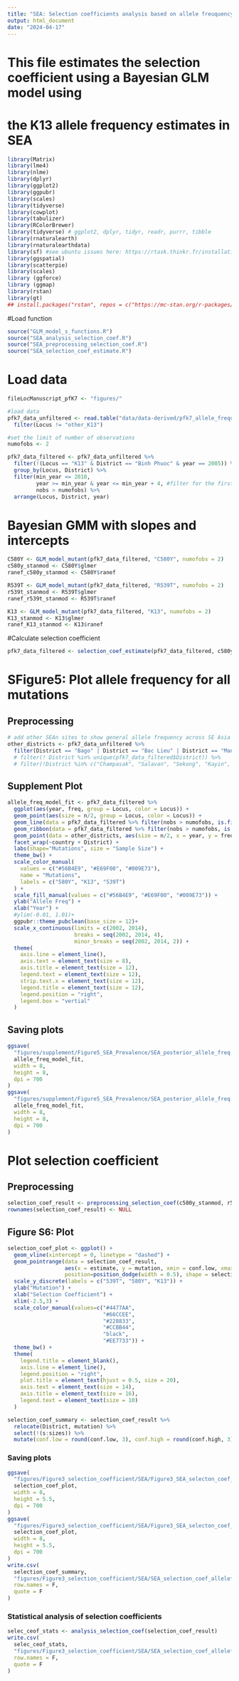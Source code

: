 ```yaml
---
title: "SEA: Selection coefficients analysis based on allele freuquency of K13 mutations"
output: html_document
date: "2024-04-17"
---
```


# This file estimates the selection coefficient using a Bayesian GLM model using
# the K13 allele frequency estimates in SEA

```r
library(Matrix)
library(lme4)
library(nlme)
library(dplyr)
library(ggplot2)
library(ggpubr)
library(scales)
library(tidyverse)
library(cowplot)
library(tabulizer)
library(RColorBrewer)
library(tidyverse) # ggplot2, dplyr, tidyr, readr, purrr, tibble
library(rnaturalearth)
library(rnaturalearthdata)
library(sf) #see ubuntu issues here: https://rtask.thinkr.fr/installation-of-r-4-0-on-ubuntu-20-04-lts-and-tips-for-spatial-packages/
library(ggspatial)
library(scatterpie)
library(scales)
library (ggforce)
library (ggmap)
library(rstan)
library(gt)
## install.packages("rstan", repos = c("https://mc-stan.org/r-packages/", getOption("repos")))
```

#Load function
```r
source("GLM_model_s_functions.R")
source("SEA_analysis_selection_coef.R")
source("SEA_preprocessing_selection_coef.R")
source("SEA_selection_coef_estimate.R")
```

# Load data
```r
fileLocManuscript_pfK7 <- "figures/"

#load data
pfk7_data_unfiltered <- read.table("data/data-derived/pfk7_allele_frequency.txt") %>% 
  filter(Locus != "other_K13") 

#set the limit of number of observations
numofobs <- 2

pfk7_data_filtered <- pfk7_data_unfiltered %>% 
  filter(!(Locus == "K13" & District == "Binh Phuoc" & year == 2005)) %>%
  group_by(Locus, District) %>%
  filter(min_year <= 2010,
         year >= min_year & year <= min_year + 4, #filter for the first five years,
         nobs > numofobs) %>%
  arrange(Locus, District, year)
```

# Bayesian GMM with slopes and intercepts
```r
C580Y <- GLM_model_mutant(pfk7_data_filtered, "C580Y", numofobs = 2)
c580y_stanmod <- C580Y$glmer
ranef_c580y_stanmod <- C580Y$ranef

R539T <- GLM_model_mutant(pfk7_data_filtered, "R539T", numofobs = 2)
r539t_stanmod <- R539T$glmer
ranef_r539t_stanmod <- R539T$ranef

K13 <- GLM_model_mutant(pfk7_data_filtered, "K13", numofobs = 2)
K13_stanmod <- K13$glmer
ranef_K13_stanmod <- K13$ranef
``` 

#Calculate selection coefficient
```r
pfk7_data_filtered <- selection_coef_estimate(pfk7_data_filtered, c580y_stanmod, r539t_stanmod, k13_stanmod)
```

# SFigure5: Plot allele frequency for all mutations
## Preprocessing
```r
# add other SEAn sites to show general allele frequency across SE Asia
other_districts <- pfk7_data_unfiltered %>% 
  filter(District == "Bago" | District == "Bac Lieu" | District == "Mandalay" | District == "Ninh Thuan")
  # filter(! District %in% unique(pfk7_data_filtered$District)) %>%
  # filter(!District %in% c("Champasak", "Salavan", "Sekong", "Kayin", "Rakhine", "Dak Lak", "Dak Nong", "Gia Lai", "Stueng Traeng"))
```

## Supplement Plot
```r
allele_freq_model_fit <- pfk7_data_filtered %>%
  ggplot(aes(year, freq, group = Locus, color = Locus)) +
  geom_point(aes(size = n/2, group = Locus, color = Locus)) +
  geom_line(data = pfk7_data_filtered %>% filter(nobs > numofobs, is.finite(lrsmed)), aes(year, predict_stan_prev, color = Locus, group = Locus), size = 1) +
  geom_ribbon(data = pfk7_data_filtered %>% filter(nobs > numofobs, is.finite(lrsmed)), aes(ymin = conf.low_prev, ymax = conf.high_prev, color = Locus, fill = Locus), alpha = 0.2,  show.legend = FALSE) +
  geom_point(data = other_districts, aes(size = n/2, x = year, y = freq, group = Locus, color = Locus)) + 
  facet_wrap(~country + District) +
  labs(shape="Mutations", size = "Sample Size") +
  theme_bw() +
  scale_color_manual(
    values = c("#56B4E9", "#E69F00", "#009E73"),
    name = "Mutations",
    labels = c("580Y", "K13", "539T")
  ) +
  scale_fill_manual(values = c("#56B4E9", "#E69F00", "#009E73")) +
  ylab("Allele Freq") +
  xlab("Year") +
  #ylim(-0.01, 1.01)+
  ggpubr::theme_pubclean(base_size = 12)+
  scale_x_continuous(limits = c(2002, 2014), 
                     breaks = seq(2002, 2014, 4),
                     minor_breaks = seq(2002, 2014, 2)) +
  theme(
    axis.line = element_line(),
    axis.text = element_text(size = 8),
    axis.title = element_text(size = 12),
    legend.text = element_text(size = 12),
    strip.text.x = element_text(size = 12),
    legend.title = element_text(size = 12),
    legend.position = "right",
    legend.box = "vertial"
  )
```

## Saving plots
```r
ggsave(
  "figures/supplement/Figure5_SEA_Prevalence/SEA_posterior_allele_freq.png",
  allele_freq_model_fit,
  width = 8,
  height = 8,
  dpi = 700
)
ggsave(
  "figures/supplement/Figure5_SEA_Prevalence/SEA_posterior_allele_freq.pdf",
  allele_freq_model_fit,
  width = 8,
  height = 8,
  dpi = 700
)
```

# Plot selection coefficient 
## Preprocessing
```r
selection_coef_result <- preprocessing_selection_coef(c580y_stanmod, r539t_stanmod, K13_stanmod)
rownames(selection_coef_result) <- NULL
```

## Figure S6: Plot
```r
selection_coef_plot <- ggplot() +
  geom_vline(xintercept = 0, linetype = "dashed") +
  geom_pointrange(data = selection_coef_result, 
                  aes(x = estimate, y = mutation, xmin = conf.low, xmax = conf.high, color = District),
                  position=position_dodge(width = 0.5), shape = selection_coef_result$s, size = selection_coef_result$sizes) +
  scale_y_discrete(labels = c("539T", "580Y", "K13")) +
  ylab("Mutation") +
  xlab("Selection Coefficient") +
  xlim(-2.5,3) +
  scale_color_manual(values=c("#4477AA",
                              "#66CCEE",
                              "#228833",
                              "#CCBB44",
                              "black",
                              "#EE7733")) +
  theme_bw() +
  theme(
    legend.title = element_blank(),
    axis.line = element_line(),
    legend.position = "right",
    plot.title = element_text(hjust = 0.5, size = 20),
    axis.text = element_text(size = 14),
    axis.title = element_text(size = 16),
    legend.text = element_text(size = 10)
  )

selection_coef_summary <- selection_coef_result %>% 
  relocate(District, mutation) %>% 
  select(!(s:sizes)) %>% 
  mutate(conf.low = round(conf.low, 3), conf.high = round(conf.high, 3), estimate = round(estimate, 3)) 
```

### Saving plots
```r
ggsave(
  "figures/Figure3_selection_coefficient/SEA/Figure3_SEA_selecton_coef_allelefreq.png",
  selection_coef_plot,
  width = 8,
  height = 5.5,
  dpi = 700
)
ggsave(
  "figures/Figure3_selection_coefficient/SEA/Figure3_SEA_selecton_coef_allelefreq.pdf",
  selection_coef_plot,
  width = 8,
  height = 5.5,
  dpi = 700
)
write.csv(
  selection_coef_summary,
  "figures/Figure3_selection_coefficient/SEA/SEA_selection_coef_allelefreq_summary.csv",
  row.names = F,
  quote = F
)
```

### Statistical analysis of selection coefficients
```r
selec_ceof_stats <- analysis_selection_coef(selection_coef_result)
write.csv(
  selec_ceof_stats,
  "figures/Figure3_selection_coefficient/SEA/SEA_selection_coef_allelefreq_stats.csv",
  row.names = F,
  quote = F
)
```
